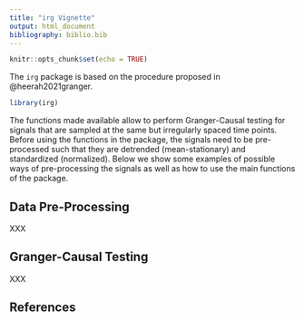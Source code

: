 ```yaml
---
title: "irg Vignette"
output: html_document
bibliography: biblio.bib
---
```


```r
knitr::opts_chunk$set(echo = TRUE)
```

The `irg` package is based on the procedure proposed in @heerah2021granger.

```r
library(irg)
```

The functions made available allow to perform Granger-Causal testing for signals that are sampled at the same but irregularly spaced time points. Before using the functions in the package, the signals need to be pre-processed such that they are detrended (mean-stationary) and standardized (normalized). Below we show some examples of possible ways of pre-processing the signals as well as how to use the main functions of the package.


## Data Pre-Processing

XXX

## Granger-Causal Testing

XXX

## References
